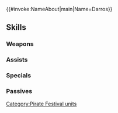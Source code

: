 {{#invoke:NameAbout|main|Name=Darros}}{{HeroPage Tabs}}
{{Hero Infobox
|Name=Darros
|Title=Seawalker
|WeaponType=Green Axe
|Origin=Fire Emblem: Shadow Dragon and the Blade of Light
|Gender=Male
|MoveType=Infantry
|actorJP=田中進太郎
|actorEN=SungWon Cho
|artist=添田一平
|additionDate=August 6, 2020
|releaseDate=August 7, 2020
|cv1=1
|cv2=200600
|TagID=海賊ダロス
|InternalID=553
|Properties=specDisplay,limited,tempest
|description=A fisherman whose circumstances led him to a life of piracy. He's not proud of it, but the festival is different. Appears in Fire Emblem: Shadow Dragon & the Blade of Light.
}}
{{Stats Page
|Lv1HP=20|Lv1ATK=10|Lv1SPD=6|Lv1DEF=9|Lv1RES=6
|GRHP=60|GRATK=60|GRSPD=60|GRDEF=65|GRRES=35
}}
==Skills==
===Weapons===
{{Weapons Table
|weapon1=Iron Axe
|weapon1Default=1
|weapon1Unlock=1
|weapon2=Steel Axe
|weapon2Default=2
|weapon2Unlock=2
|weapon3=Deck Swabber
|weapon3Default=3
|weapon3Unlock=3
|weapon4=Deck Swabber+
|weapon4Default=5
|weapon4Unlock=5
}}
===Assists===
{{Assists Table
|assist1=Shove
|assist1Default=4
|assist1Unlock=3
}}
===Specials===
{{Specials Table
}}
===Passives===
{{Passives Table
|passiveA1=Earth Boost 1
|passiveA2=Earth Boost 2
|passiveA3=Earth Boost 3
|passiveA1Unlock=3
|passiveA2Unlock=4
|passiveA3Unlock=5
|passiveC1=Odd Def Wave 1
|passiveC2=Odd Def Wave 2
|passiveC3=Odd Def Wave 3
|passiveC1Unlock=1
|passiveC2Unlock=2
|passiveC3Unlock=4
}}
{{Heroes Navbox}}
[[Category:Pirate Festival units]]
